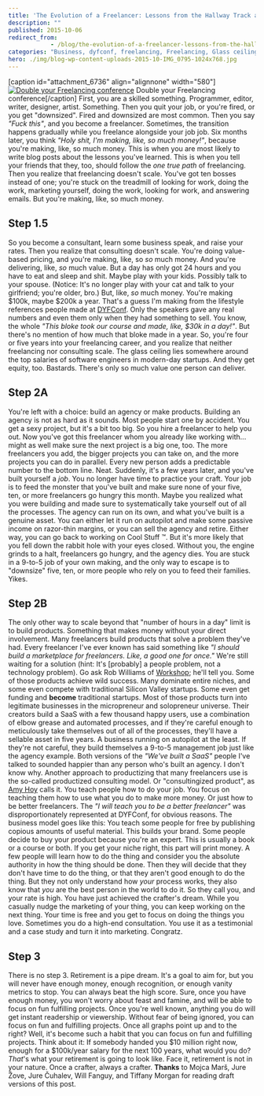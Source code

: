 ```yaml
---
title: 'The Evolution of a Freelancer: Lessons from the Hallway Track at DYFConf'
description: ""
published: 2015-10-06
redirect_from: 
            - /blog/the-evolution-of-a-freelancer-lessons-from-the-hallway-track-at-dyfconf/swizec/6734
categories: "Business, dyfconf, freelancing, Freelancing, Glass ceiling, Personal, Travel + Events"
hero: ./img/blog-wp-content-uploads-2015-10-IMG_0795-1024x768.jpg
---
```

\[caption id=&quot;attachment_6736&quot; align=&quot;alignnone&quot; width=&quot;580&quot;][![Double your Freelancing conference](./img/blog-wp-content-uploads-2015-10-IMG_0795-1024x768.jpg)](http://doubleyourfreelancing.com/conf/) Double your Freelancing conference\[/caption] First, you are a skilled something. Programmer, editor, writer, designer, artist. Something. Then you quit your job, or you&#x27;re fired, or you get &quot;downsized&quot;. Fired and downsized are most common. Then you say _&quot;Fuck this&quot;_, and you become a freelancer. Sometimes, the transition happens gradually while you freelance alongside your job job. Six months later, you think _&quot;Holy shit, I&#x27;m making, like, so much money!&quot;_, because you&#x27;re making, like, so much money. This is when you are most likely to write blog posts about the lessons you&#x27;ve learned. This is when you tell your friends that they, too, should follow the _one true path_ of freelancing. Then you realize that freelancing doesn&#x27;t scale. You&#x27;ve got ten bosses instead of one; you&#x27;re stuck on the treadmill of looking for work, doing the work, marketing yourself, doing the work, looking for work, and answering emails. But you&#x27;re making, like, so much money.

## Step 1.5

So you become a consultant, learn some business speak, and raise your rates. Then you realize that consulting doesn&#x27;t scale. You&#x27;re doing value-based pricing, and you&#x27;re making, like, so _so_ much money. And you&#x27;re delivering, like, _so_ much value. But a day has only got 24 hours and you have to eat and sleep and shit. Maybe play with your kids. Possibly talk to your spouse. (Notice: It&#x27;s no longer play with your cat and talk to your girlfriend; you&#x27;re older, bro.) But, like, _so_ much money. You&#x27;re making $100k, maybe $200k a year. That&#x27;s a guess I&#x27;m making from the lifestyle references people made at [DYFConf](http://doubleyourfreelancing.com/conf/). Only the speakers gave any real numbers and even them only when they had something to sell. You know, the whole _&quot;This bloke took our course and made, like, $30k in a day!&quot;_. But there&#x27;s no mention of how much that bloke made in a year. So, you&#x27;re four or five years into your freelancing career, and you realize that neither freelancing nor consulting scale. The glass ceiling lies somewhere around the top salaries of software engineers in modern-day startups. And they get equity, too. Bastards. There&#x27;s only so much value one person can deliver.

## Step 2A

You&#x27;re left with a choice: build an agency or make products. Building an agency is not as hard as it sounds. Most people start one by accident. You get a sexy project, but it&#x27;s a bit too big. So you hire a freelancer to help you out. Now you&#x27;ve got this freelancer whom you already like working with... might as well make sure the next project is a big one, too. The more freelancers you add, the bigger projects you can take on, and the more projects you can do in parallel. Every new person adds a predictable number to the bottom line. Neat. Suddenly, it&#x27;s a few years later, and you&#x27;ve built yourself a _job_. You no longer have time to practice your craft. Your job is to feed the monster that you&#x27;ve built and make sure none of your five, ten, or more freelancers go hungry this month. Maybe you realized what you were building and made sure to systematically take yourself out of all the processes. The agency can run on its own, and what you&#x27;ve built is a genuine asset. You can either let it run on autopilot and make some passive income on razor-thin margins, or you can sell the agency and retire. Either way, you can go back to working on Cool Stuff ™. But it&#x27;s more likely that you fell down the rabbit hole with your eyes closed. Without you, the engine grinds to a halt, freelancers go hungry, and the agency dies. You are stuck in a 9-to-5 job of your own making, and the only way to escape is to &quot;downsize&quot; five, ten, or more people who rely on you to feed their families. Yikes.

## Step 2B

The only other way to scale beyond that &quot;number of hours in a day&quot; limit is to build products. Something that makes money without your direct involvement. Many freelancers build products that solve a problem they&#x27;ve had. Every freelancer I&#x27;ve ever known has said something like _&quot;I should build a marketplace for freelancers. Like, a good one for once.&quot;_ We&#x27;re still waiting for a solution (hint: It&#x27;s \[probably] a people problem, not a technology problem). Go ask Rob Williams of [Workshop](http://letsworkshop.com/); he&#x27;ll tell you. Some of those products achieve wild success. Many dominate entire niches, and some even compete with traditional Silicon Valley startups. Some even get funding and **become** traditional startups. Most of those products turn into legitimate businesses in the micropreneur and solopreneur universe. Their creators build a SaaS with a few thousand happy users, use a combination of elbow grease and automated processes, and if they&#x27;re careful enough to meticulously take themselves out of all of the processes, they&#x27;ll have a sellable asset in five years. A business running on autopilot at the least. If they&#x27;re not careful, they build themselves a 9-to-5 management job just like the agency example. Both versions of the _&quot;We&#x27;ve built a SaaS&quot;_ people I&#x27;ve talked to sounded happier than any person who&#x27;s built an agency. I don&#x27;t know why. Another approach to productizing that many freelancers use is the so-called productized consulting model. Or &quot;consultingized product&quot;, as [Amy Hoy](http://www.slash7.com/ "Amy Hoy") calls it. You teach people how to do your job. You focus on teaching them how to use what you do to make more money. Or just how to be better freelancers. The _&quot;I will teach you to be a better freelancer&quot;_ was disproportionately represented at DYFConf, for obvious reasons. The business model goes like this: You teach some people for free by publishing copious amounts of useful material. This builds your brand. Some people decide to buy your product because you&#x27;re an expert. This is usually a book or a course or both. If you get your niche right, this part will print money. A few people will learn how to do the thing and consider you the absolute authority in how the thing should be done. Then they will decide that they don&#x27;t have time to do the thing, or that they aren&#x27;t good enough to do the thing. But they not only understand how _your_ process works, they also know that _you_ are the best person in the world to do it. So they call you, and your rate is high. You have just achieved the crafter&#x27;s dream. While you casually nudge the marketing of your thing, you can keep working on the next thing. Your time is free and you get to focus on doing the things you love. Sometimes you do a high-end consultation. You use it as a testimonial and a case study and turn it into marketing. Congratz.

## Step 3

There is no step 3. Retirement is a pipe dream. It&#x27;s a goal to aim for, but you will never have enough money, enough recognition, or enough vanity metrics to stop. You can always beat the high score. Sure, once you have enough money, you won&#x27;t worry about feast and famine, and will be able to focus on fun fulfilling projects. Once you&#x27;re well known, anything you do will get instant readership or viewership. Without fear of being ignored, you can focus on fun and fulfilling projects. Once all graphs point up and to the right? Well, it&#x27;s become such a habit that you can focus on fun and fulfilling projects. Think about it: If somebody handed you $10 million right now, enough for a $100k/year salary for the next 100 years, what would you do? _That_&#x27;s what your retirement is going to look like. Face it, retirement is not in your nature. Once a crafter, always a crafter. **Thanks** to Mojca Marš, Jure Žove, Jure Čuhalev, Will Fanguy, and Tiffany Morgan for reading draft versions of this post.